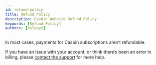 ```yaml
---
id: refund-policy
title: Refund Policy
description: Casbin Website Refund Policy
keywords: [Refund Policy]
authors: [hsluoyz]
---
```


In most cases, payments for Casbin subscriptions aren’t refundable.

If you have an issue with your account, or think there’s been an error in billing, please [contact the support](https://tawk.to/chat/623352fea34c2456412b8c51/1fuc7od6e) for more help.
